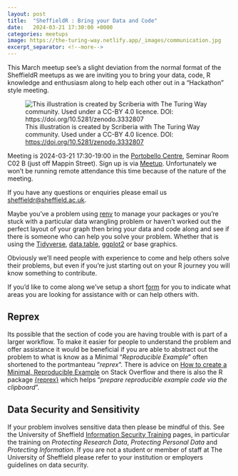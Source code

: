 ```yaml
---
layout: post
title:  "SheffieldR : Bring your Data and Code"
date:   2024-03-21 17:30:00 +0000
categories: meetups
image: https://the-turing-way.netlify.app/_images/communication.jpg
excerpt_separator: <!--more-->
---
```


This March meetup see's a slight deviation from the normal format of the SheffieldR meetups as we are inviting you to
bring your data, code, R knowledge and enthusiasm along to help each other out in a "Hackathon" style meeting.

![This illustration is created by Scriberia with The Turing Way community. Used under a CC-BY 4.0 licence. DOI:
[https://doi.org/10.5281/zenodo.3332807](https://doi.org/10.5281/zenodo.3332807)](https://the-turing-way.netlify.app/_images/communication.jpg)


Meeting is 2024-03-21 17:30-19:00 in the [Portobello Centre](https://www.openstreetmap.org/way/174114141), Seminar Room
C02 B (just off Mappin Street). Sign up is via
[Meetup](https://www.meetup.com/sheffieldr-sheffield-r-users-group/events/299525846/). Unfortunately we won't be running remote attendance this time because of the nature of
the meeting.

If you have any questions or enquiries please email us [sheffieldr@sheffield.ac.uk](mailto:sheffieldr@sheffield.ac.uk).

<!--more-->

Maybe you've a problem using [renv](https://rstudio.github.io/renv/articles/renv.html) to manage your packages or you're
stuck with a particular data wrangling problem or haven't worked out the perfect layout of your graph then bring your
data and code along and see if there is someone who can help you solve your problem. Whether that is using the
[Tidyverse](https://www.tidyverse.org), [data.table](https://rdatatable.gitlab.io/data.table/),
[ggplot2](https://ggplot2.tidyverse.org) or base graphics.

Obviously we'll need people with experience to come and help others solve their problems, but even if you're just
starting out on your R journey you will know something to contribute.

If you'd like to come along we've setup a short
[form](https://docs.google.com/forms/d/e/1FAIpQLSffiI7o68QcFngrirJ7YrjGgJfduwtv0UWJDQeNQLLKUDQmzA/viewform?pli=1) for
you to indicate what areas you are looking for assistance with or can help others with.

## Reprex

Its possible that the section of code you are having trouble with is part of a larger workflow. To make it easier for
people to understand the problem and offer assistance it would be beneficial if you are able to abstract out the problem
to what is know as a Minimal "_Reproducible Example_" often shortened to the portmanteau "_reprex_". There is advice on
[How to create a Minimal, Reproducible Example](https://stackoverflow.com/help/minimal-reproducible-example) on Stack
Overflow and there is also the R package [{reprex}](https://reprex.tidyverse.org/) which helps "_prepare reproducible
example code via the clipboard_".

## Data Security and Sensitivity

If your problem involves sensitive data then please be mindful of this. See the University of Sheffield [Information
Security Training](https://infosecurity.shef.ac.uk/training_courses/online/protecting-research-data) pages, in
particular the training on _Protecting Research Data_, _Protecting Personal Data_ and _Protecting Information_. If you
are not a student or member of staff at The University of Sheffield please refer to your institution or employers
guidelines on data security.
